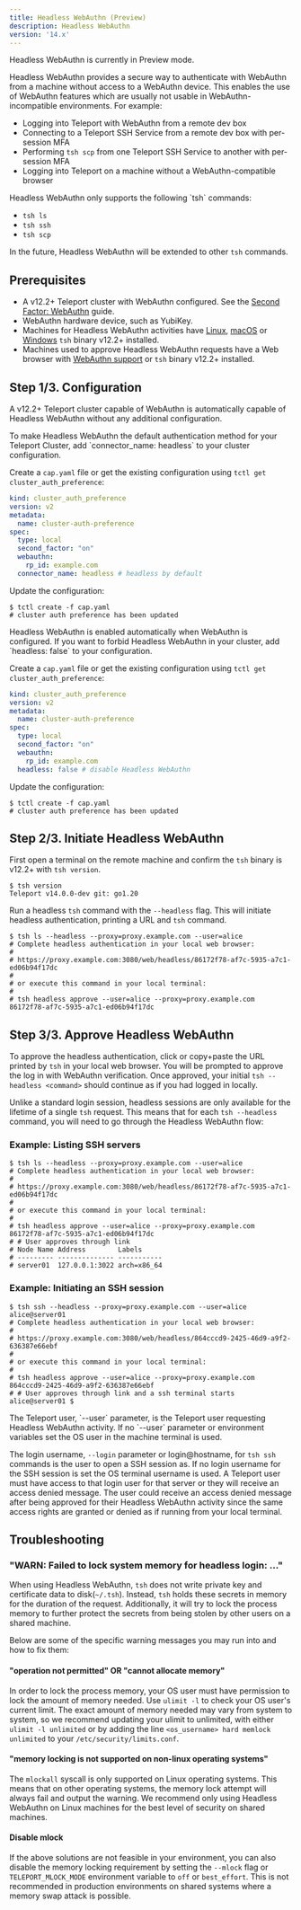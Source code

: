 ```yaml
---
title: Headless WebAuthn (Preview)
description: Headless WebAuthn
version: '14.x'
---
```


<Warning>
  Headless WebAuthn is currently in Preview mode.
</Warning>

Headless WebAuthn provides a secure way to authenticate with WebAuthn from a
machine without access to a WebAuthn device. This enables the use of WebAuthn
features which are usually not usable in WebAuthn-incompatible environments.
For example:

- Logging into Teleport with WebAuthn from a remote dev box
- Connecting to a Teleport SSH Service from a remote dev box with per-session MFA
- Performing `tsh scp` from one Teleport SSH Service to another with per-session MFA
- Logging into Teleport on a machine without a WebAuthn-compatible browser

<Note>
  Headless WebAuthn only supports the following `tsh` commands:

  - `tsh ls`
  - `tsh ssh`
  - `tsh scp`

  In the future, Headless WebAuthn will be extended to other `tsh` commands.
</Note>

## Prerequisites

- A v12.2+ Teleport cluster with WebAuthn configured.
  See the [Second Factor: WebAuthn](/ver/14.x/access-controls/guides/webauthn) guide.
- WebAuthn hardware device, such as YubiKey.
- Machines for Headless WebAuthn activities have [Linux](/ver/14.x/installation#linux), [macOS](/ver/14.x/installation#macos) or [Windows](/ver/14.x/installation#windows-tsh-client-only) `tsh` binary v12.2+ installed.
- Machines used to approve Headless WebAuthn requests have a Web browser with [WebAuthn support](https://developers.yubico.com/WebAuthn/WebAuthn_Browser_Support/) or `tsh` binary v12.2+ installed.

## Step 1/3. Configuration

A v12.2+ Teleport cluster capable of WebAuthn is automatically capable of
Headless WebAuthn without any additional configuration.

<Accordion title="Optional: make Headless WebAuthn the default auth connector">
  To make Headless WebAuthn the default authentication method for your Teleport
  Cluster, add `connector_name: headless` to your cluster configuration.

  Create a `cap.yaml` file or get the existing configuration using
  `tctl get cluster_auth_preference`:

  ```yaml
  kind: cluster_auth_preference
  version: v2
  metadata:
    name: cluster-auth-preference
  spec:
    type: local
    second_factor: "on"
    webauthn:
      rp_id: example.com
    connector_name: headless # headless by default
  ```

  Update the configuration:

  ```code
  $ tctl create -f cap.yaml
  # cluster auth preference has been updated
  ```
</Accordion>

<Accordion title="Alternative: disable Headless WebAuthn">
  Headless WebAuthn is enabled automatically when WebAuthn is configured. If you
  want to forbid Headless WebAuthn in your cluster, add `headless: false` to your
  configuration.

  Create a `cap.yaml` file or get the existing configuration using
  `tctl get cluster_auth_preference`:

  ```yaml
  kind: cluster_auth_preference
  version: v2
  metadata:
    name: cluster-auth-preference
  spec:
    type: local
    second_factor: "on"
    webauthn:
      rp_id: example.com
    headless: false # disable Headless WebAuthn
  ```

  Update the configuration:

  ```code
  $ tctl create -f cap.yaml
  # cluster auth preference has been updated
  ```
</Accordion>

## Step 2/3. Initiate Headless WebAuthn

First open a terminal on the remote machine and confirm the `tsh` binary
is v12.2+ with `tsh version`.

```code
$ tsh version
Teleport v14.0.0-dev git: go1.20
```

Run a headless `tsh` command with the `--headless` flag. This will initiate
headless authentication, printing a URL and `tsh` command.

```code
$ tsh ls --headless --proxy=proxy.example.com --user=alice
# Complete headless authentication in your local web browser:
# 
# https://proxy.example.com:3080/web/headless/86172f78-af7c-5935-a7c1-ed06b94f17dc
# 
# or execute this command in your local terminal:
# 
# tsh headless approve --user=alice --proxy=proxy.example.com 86172f78-af7c-5935-a7c1-ed06b94f17dc
```

## Step 3/3. Approve Headless WebAuthn

To approve the headless authentication, click or copy+paste the URL printed by
`tsh` in your local web browser. You will be prompted to approve the log in with
WebAuthn verification. Once approved, your initial `tsh --headless <command>`
should continue as if you had logged in locally.

Unlike a standard login session, headless sessions are only available for the
lifetime of a single `tsh` request. This means that for each `tsh --headless`
command, you will need to go through the Headless WebAuthn flow:

### Example: Listing SSH servers

```code
$ tsh ls --headless --proxy=proxy.example.com --user=alice
# Complete headless authentication in your local web browser:
# 
# https://proxy.example.com:3080/web/headless/86172f78-af7c-5935-a7c1-ed06b94f17dc
# 
# or execute this command in your local terminal:
# 
# tsh headless approve --user=alice --proxy=proxy.example.com 86172f78-af7c-5935-a7c1-ed06b94f17dc
# # User approves through link
# Node Name Address        Labels                                                                             
# --------- -------------- -----------
# server01  127.0.0.1:3022 arch=x86_64
```

### Example: Initiating an SSH session

```code
$ tsh ssh --headless --proxy=proxy.example.com --user=alice alice@server01
# Complete headless authentication in your local web browser:
# 
# https://proxy.example.com:3080/web/headless/864cccd9-2425-46d9-a9f2-636387e66ebf
# 
# or execute this command in your local terminal:
# 
# tsh headless approve --user=alice --proxy=proxy.example.com 864cccd9-2425-46d9-a9f2-636387e66ebf
# # User approves through link and a ssh terminal starts
alice@server01 $
```

<Note>
  The Teleport user, `--user` parameter, is the Teleport user requesting Headless WebAuthn activity.
  If no `--user` parameter or environment variables set the OS user in the machine terminal is used.

  The login username, `--login` parameter or login\@hostname, for `tsh ssh` commands is the user
  to open a SSH session as. If no login username for the SSH session is set the OS terminal username is used.
  A Teleport user must have access to that login user for that server or they will receive
  an access denied message. The user could receive an access denied message after being approved
  for their Headless WebAuthn activity since the same access rights are granted or denied as if running from
  your local terminal.
</Note>

## Troubleshooting

### "WARN: Failed to lock system memory for headless login: ..."

When using Headless WebAuthn, `tsh` does not write private key and certificate data
to disk(`~/.tsh`). Instead, `tsh` holds these secrets in memory for the duration of
the request. Additionally, it will try to lock the process memory to further protect
the secrets from being stolen by other users on a shared machine.

Below are some of the specific warning messages you may run into and how to fix them:

#### "operation not permitted" OR "cannot allocate memory"

In order to lock the process memory, your OS user must have permission to lock
the amount of memory needed. Use `ulimit -l` to check your OS user's current limit.
The exact amount of memory needed may vary from system to system, so we recommend
updating your ulimit to unlimited, with either `ulimit -l unlimited` or by adding
the line `<os_username> hard memlock unlimited` to your `/etc/security/limits.conf`.

#### "memory locking is not supported on non-linux operating systems"

The `mlockall` syscall is only supported on Linux operating systems. This means
that on other operating systems, the memory lock attempt will always fail and
output the warning. We recommend only using Headless WebAuthn on Linux machines
for the best level of security on shared machines.

#### Disable mlock

If the above solutions are not feasible in your environment, you can also disable
the memory locking requirement by setting the `--mlock` flag or `TELEPORT_MLOCK_MODE`
environment variable to `off` or `best_effort`. This is not recommended in production
environments on shared systems where a memory swap attack is possible.
